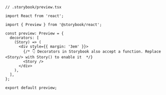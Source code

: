 ```tsx
// .storybook/preview.tsx

import React from 'react';

import { Preview } from '@storybook/react';

const preview: Preview = {
  decorators: [
    (Story) => (
      <div style={{ margin: '3em' }}>
        {/* 👇 Decorators in Storybook also accept a function. Replace <Story/> with Story() to enable it  */}
        <Story />
      </div>
    ),
  ],
};

export default preview;
```
